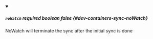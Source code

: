 
<details className="config-field" data-expandable="false" open>
<summary>

##### `noWatch` <span className="config-field-required" data-required="false">required</span> <span className="config-field-type">boolean</span> <span className="config-field-default">false</span> <span className="config-field-enum"></span> {#dev-containers-sync-noWatch}

NoWatch will terminate the sync after the initial sync is done

</summary>



</details>
